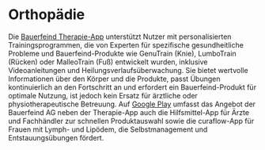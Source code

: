 # Orthopädie

Die [Bauerfeind Therapie-App](https://apps.bauerfeind.com/therapy/de/) unterstützt Nutzer mit personalisierten Trainingsprogrammen, die von Experten für spezifische gesundheitliche Probleme und Bauerfeind-Produkte wie GenuTrain (Knie), LumboTrain (Rücken) oder MalleoTrain (Fuß) entwickelt wurden, inklusive Videoanleitungen und Heilungsverlaufsüberwachung. Sie bietet wertvolle Informationen über den Körper und die Produkte, passt Übungen kontinuierlich an den Fortschritt an und erfordert ein Bauerfeind-Produkt für optimale Nutzung, ist jedoch kein Ersatz für ärztliche oder physiotherapeutische Betreuung. Auf [Google Play](https://play.google.com/store/apps/developer?id=Bauerfeind+AG&hl=de) umfasst das Angebot der Bauerfeind AG neben der Therapie-App auch die Hilfsmittel-App für Ärzte und Fachhändler zur schnellen Produktauswahl sowie die curaflow-App für Frauen mit Lymph- und Lipödem, die Selbstmanagement und Entstauungsübungen fördert.
